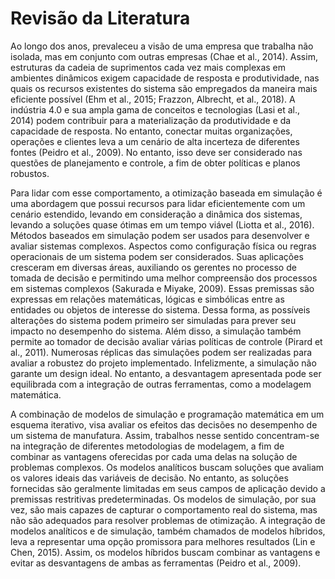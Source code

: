 # Revisão da Literatura

Ao longo dos anos, prevaleceu a visão de uma empresa que trabalha não isolada, mas em conjunto com outras empresas (Chae et al., 2014). Assim, estruturas da cadeia de suprimentos cada vez mais complexas em ambientes dinâmicos exigem capacidade de resposta e produtividade, nas quais os recursos existentes do sistema são empregados da maneira mais eficiente possível (Ehm et al., 2015; Frazzon, Albrecht, et al., 2018). A indústria 4.0 e sua ampla gama de conceitos e tecnologias (Lasi et al., 2014) podem contribuir para a materialização da produtividade e da capacidade de resposta. No entanto, conectar muitas organizações, operações e clientes leva a um cenário de alta incerteza de diferentes fontes (Peidro et al., 2009). No entanto, isso deve ser considerado nas questões de planejamento e controle, a fim de obter políticas e planos robustos.


Para lidar com esse comportamento, a otimização baseada em simulação é uma abordagem que possui recursos para lidar eficientemente com um cenário estendido, levando em consideração a dinâmica dos sistemas, levando a soluções quase ótimas em um tempo viável (Liotta et al., 2016). Métodos baseados em simulação podem ser usados para desenvolver e avaliar sistemas complexos. Aspectos como configuração física ou regras operacionais de um sistema podem ser considerados. Suas aplicações cresceram em diversas áreas, auxiliando os gerentes no processo de tomada de decisão e permitindo uma melhor compreensão dos processos em sistemas complexos (Sakurada e Miyake, 2009). Essas premissas são expressas em relações matemáticas, lógicas e simbólicas entre as entidades ou objetos de interesse do sistema. Dessa forma, as possíveis alterações do sistema podem primeiro ser simuladas para prever seu impacto no desempenho do sistema. Além disso, a simulação também permite ao tomador de decisão avaliar várias políticas de controle (Pirard et al., 2011). Numerosas réplicas das simulações podem ser realizadas para avaliar a robustez do projeto implementado. Infelizmente, a simulação não garante um design ideal. No entanto, a desvantagem apresentada pode ser equilibrada com a integração de outras ferramentas, como a modelagem matemática.


A combinação de modelos de simulação e programação matemática em um esquema iterativo, visa avaliar os efeitos das decisões no desempenho de um sistema de manufatura. Assim, trabalhos nesse sentido concentram-se na integração de diferentes metodologias de modelagem, a fim de combinar as vantagens oferecidas por cada uma delas na solução de problemas complexos. Os modelos analíticos buscam soluções que avaliam os valores ideais das variáveis de decisão. No entanto, as soluções fornecidas são geralmente limitadas em seus campos de aplicação devido a premissas restritivas predeterminadas. Os modelos de simulação, por sua vez, são mais capazes de capturar o comportamento real do sistema, mas não são adequados para resolver problemas de otimização. A integração de modelos analíticos e de simulação, também chamados de modelos híbridos, leva a representar uma opção promissora para melhores resultados (Lin e Chen, 2015). Assim, os modelos híbridos buscam combinar as vantagens e evitar as desvantagens de ambas as ferramentas (Peidro et al., 2009).

